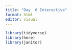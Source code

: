 ```yaml
---
title: "Day  6 Interactive"
format: html
editor: visual
---
```


```r
library(tidyverse)
library(here)
library(janitor)
```
